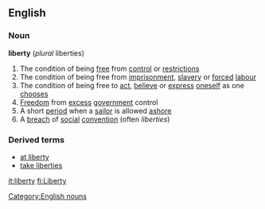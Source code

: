 ==English==
===Noun===
'''liberty''' (''plural'' liberties)
#The condition of being [[free]] from [[control]] or [[restriction]]s
#The condition of being free from [[imprisonment]], [[slavery]] or [[force]]d [[labour]]
#The condition of being free to [[act]], [[believe]] or [[express]] [[oneself]] as one [[choose]]s
#[[Freedom]] from [[excess]] [[government]] control
#A short [[period]] when a [[sailor]] is allowed [[ashore]]
#A [[breach]] of [[social]] [[convention]] (often ''liberties'')
===Derived terms===
*[[at liberty]]
*[[take liberties]]
[[Category:English nouns]]

[[it:liberty]]
[[fi:Liberty]]